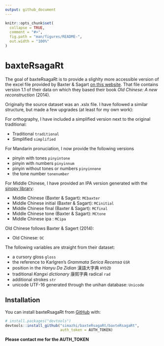 ```yaml
---
output: github_document
---
```


<!-- README.md is generated from README.Rmd. Please edit that file -->

```r
knitr::opts_chunk$set(
  collapse = TRUE,
  comment = "#>",
  fig.path = "man/figures/README-",
  out.width = "100%"
)
```

# baxteRsagaRt

<!-- badges: start -->
<!-- badges: end -->

The goal of baxteRsagaRt is to provide a slighlty more accessible version of the excel file provided by Baxter & Sagart [on this website](http://ocbaxtersagart.lsait.lsa.umich.edu).
That file contains version 1.1 of their data on which they based their book *Old Chinese: A new reconstruction* (2014).

Originally the source dataset was an .xslx file.
I have followed a similar structure, but made a few upgrades (at least for my own work):

For orthography, I have included a simplified version next to the original traditional:

* Traditional `traditional`
* Simplified ` simplified`

For Mandarin pronuciation, I now provide the following versions

* pinyin with tones `pinyintone`
* pinyin with numbers `pinyinnum`
* pinyin without tones or numbers `pinyinnone`
* the tone number `tonenumber`

For Middle Chinese, I have provided an IPA version generated with the [sinopy library](https://pypi.org/project/sinopy/):

* Middle Chinese (Baxter & Sagart): `MCbaxter`
* Middle Chinese initial (Baxter & Sagart): `MCinitial`
* Middle Chinese final (Baxter & Sagart): `MCfinal`
* Middle Chinese tone (Baxter & Sagart): `MCtone`
* Middle Chinese ipa : `MCipa`

Old Chinese follows Baxter & Sagert (2014):

* Old Chinese: `OC`

The following variables are straight from their dataset:

* a cursory gloss `gloss`
* the reference to Karlgren's *Grammata Serica Recensa* `GSR`
* position in the *Hanyu Da Zidian* 漢語大字典 `HYDZD`
* traditional *Kangxi dictionary * 康熙字典 radical `rad`
* additional strokes `str`
* unicode UTF-16 generated through the unihan database: `Unicode`


## Installation

You can install baxteRsagaRt  from [GitHub](https://github.com/) with:

``` r
# install.packages("devtools")
devtools::install_github("simazhi/baxteRsagaRt/baxteRsagaRt",
                         auth_token = AUTH_TOKEN)
```

**Please contact me for the AUTH_TOKEN** 

